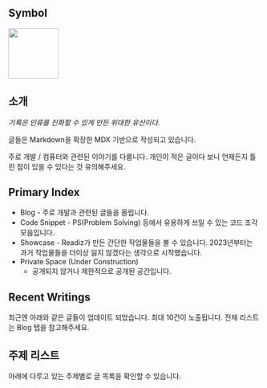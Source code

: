 
## Symbol
<Image src="readiz.jpg" width="100"/>

## 소개

*기록은 인류를 진화할 수 있게 만든 위대한 유산이다.*

글들은 Markdown을 확장한 MDX 기반으로 작성되고 있습니다.

주로 개발 / 컴퓨터와 관련된 이야기를 다룹니다. 개인이 적은 글이다 보니 언제든지 틀린 점이 있을 수 있다는 것 유의해주세요.

## Primary Index

- <Link to="/blog">Blog</Link>
    - 주로 개발과 관련된 글들을 올립니다.
- <Link to="/code">Code Snippet</Link>
    - PS(Problem Solving) 등에서 유용하게 쓰일 수 있는 코드 조각 모음입니다.
- <Link to="/showcase">Showcase</Link>
    - Readiz가 만든 간단한 작업물들을 볼 수 있습니다. 2023년부터는 과거 작업물들을 더이상 잃지 않겠다는 생각으로 시작했습니다.
- Private Space (Under Construction)
    - 공개되지 않거나 제한적으로 공개된 공간입니다.

## Recent Writings

최근엔 아래와 같은 글들이 업데이트 되었습니다. 최대 10건이 노출됩니다. 전체 리스트는 Blog 탭을 참고해주세요.

<RecentWritings />

## 주제 리스트

아래에 다루고 있는 주제별로 글 목록을 확인할 수 있습니다.

<TagSummary />